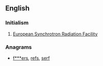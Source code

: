 ==English==

===Initialism===
{{head|en|initialism}}

# [[w:European Synchrotron Radiation Facility|European Synchrotron Radiation Facility]]

===Anagrams===
* [[f***ers#English|f***ers]], [[refs#English|refs]], [[serf#English|serf]]